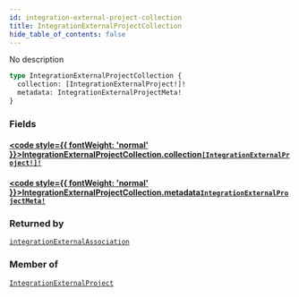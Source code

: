 ```yaml
---
id: integration-external-project-collection
title: IntegrationExternalProjectCollection
hide_table_of_contents: false
---
```








No description

```graphql
type IntegrationExternalProjectCollection {
  collection: [IntegrationExternalProject!]!
  metadata: IntegrationExternalProjectMeta!
}
```


### Fields

#### [<code style={{ fontWeight: 'normal' }}>IntegrationExternalProjectCollection.<b>collection</b></code>](#)<Bullet />[`[IntegrationExternalProject!]!`](/api/graphql/documentation/objects/integration-external-project) <Badge class="secondary" text="non-null"/> <Badge class="secondary" text="object"/>
> 
> 

#### [<code style={{ fontWeight: 'normal' }}>IntegrationExternalProjectCollection.<b>metadata</b></code>](#)<Bullet />[`IntegrationExternalProjectMeta!`](/api/graphql/documentation/objects/integration-external-project-meta) <Badge class="secondary" text="non-null"/> <Badge class="secondary" text="object"/>
> 
> 



### Returned by

[`integrationExternalAssociation`](/api/graphql/documentation/queries/integration-external-association)  <Badge class="secondary" text="query"/>

### Member of

[`IntegrationExternalProject`](/api/graphql/documentation/objects/integration-external-project)  <Badge class="secondary" text="object"/>



